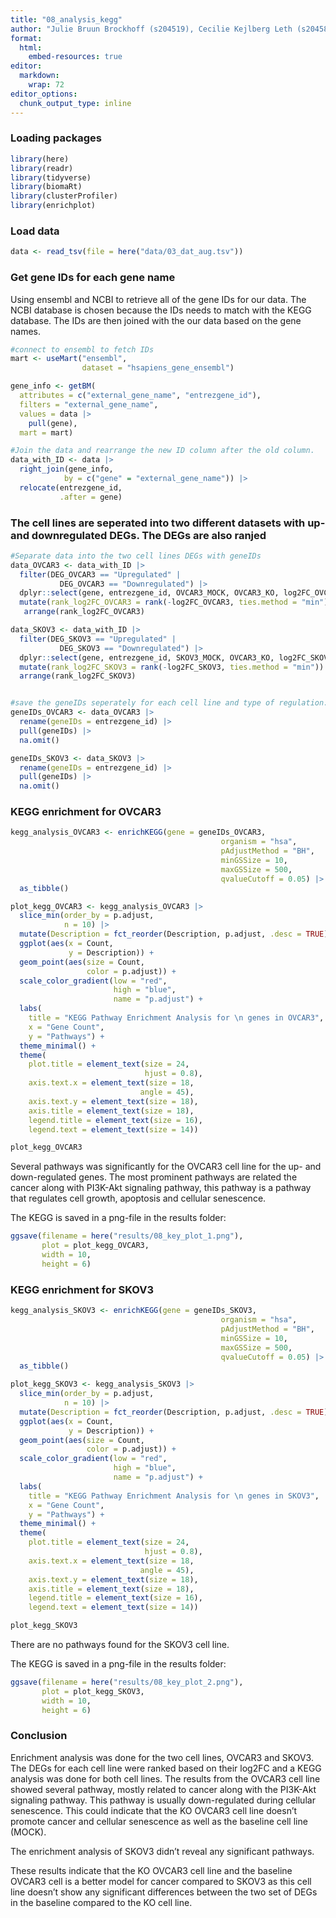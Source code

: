 ```yaml
---
title: "08_analysis_kegg"
author: "Julie Bruun Brockhoff (s204519), Cecilie Kejlberg Leth (s204584), Amalie Drud Nielsen (s204560), Chrysillis Hellemann Polhaus (s153664), Lise Lotte Eriksen (s154123)"
format: 
  html:
    embed-resources: true
editor: 
  markdown: 
    wrap: 72
editor_options: 
  chunk_output_type: inline
---
```


### Loading packages

```r
library(here)
library(readr)
library(tidyverse)
library(biomaRt)
library(clusterProfiler)
library(enrichplot)
```

### Load data

```r
data <- read_tsv(file = here("data/03_dat_aug.tsv"))
```

### Get gene IDs for each gene name

Using ensembl and NCBI to retrieve all of the gene IDs for our data. The
NCBI database is chosen because the IDs needs to match with the KEGG
database. The IDs are then joined with the our data based on the gene
names.

```r
#connect to ensembl to fetch IDs
mart <- useMart("ensembl", 
                dataset = "hsapiens_gene_ensembl") 

gene_info <- getBM(
  attributes = c("external_gene_name", "entrezgene_id"),
  filters = "external_gene_name",
  values = data |>
    pull(gene),
  mart = mart)

#Join the data and rearrange the new ID column after the old column.
data_with_ID <- data |> 
  right_join(gene_info, 
            by = c("gene" = "external_gene_name")) |>
  relocate(entrezgene_id, 
           .after = gene)

```

### The cell lines are seperated into two different datasets with up- and downregulated DEGs. The DEGs are also ranjed 

```r
#Separate data into the two cell lines DEGs with geneIDs
data_OVCAR3 <- data_with_ID |> 
  filter(DEG_OVCAR3 == "Upregulated" |
           DEG_OVCAR3 == "Downregulated") |>
  dplyr::select(gene, entrezgene_id, OVCAR3_MOCK, OVCAR3_KO, log2FC_OVCAR3) |> 
  mutate(rank_log2FC_OVCAR3 = rank(-log2FC_OVCAR3, ties.method = "min")) |> 
   arrange(rank_log2FC_OVCAR3)

data_SKOV3 <- data_with_ID |> 
  filter(DEG_SKOV3 == "Upregulated" |
           DEG_SKOV3 == "Downregulated") |> 
  dplyr::select(gene, entrezgene_id, SKOV3_MOCK, OVCAR3_KO, log2FC_SKOV3) |>
  mutate(rank_log2FC_SKOV3 = rank(-log2FC_SKOV3, ties.method = "min")) |> 
  arrange(rank_log2FC_SKOV3)


#save the geneIDs seperately for each cell line and type of regulation:
geneIDs_OVCAR3 <- data_OVCAR3 |> 
  rename(geneIDs = entrezgene_id) |>  
  pull(geneIDs) |> 
  na.omit()

geneIDs_SKOV3 <- data_SKOV3 |> 
  rename(geneIDs = entrezgene_id) |>  
  pull(geneIDs) |> 
  na.omit()

```

### KEGG enrichment for OVCAR3

```r
kegg_analysis_OVCAR3 <- enrichKEGG(gene = geneIDs_OVCAR3,
                                               organism = "hsa",
                                               pAdjustMethod = "BH",
                                               minGSSize = 10,
                                               maxGSSize = 500,
                                               qvalueCutoff = 0.05) |> 
  as_tibble()

plot_kegg_OVCAR3 <- kegg_analysis_OVCAR3 |> 
  slice_min(order_by = p.adjust, 
            n = 10) |> 
  mutate(Description = fct_reorder(Description, p.adjust, .desc = TRUE)) |>
  ggplot(aes(x = Count, 
             y = Description)) + 
  geom_point(aes(size = Count, 
                 color = p.adjust)) + 
  scale_color_gradient(low = "red", 
                       high = "blue", 
                       name = "p.adjust") + 
  labs(
    title = "KEGG Pathway Enrichment Analysis for \n genes in OVCAR3",
    x = "Gene Count",
    y = "Pathways") +
  theme_minimal() +
  theme(
    plot.title = element_text(size = 24,
                              hjust = 0.8),
    axis.text.x = element_text(size = 18,
                             angle = 45),
    axis.text.y = element_text(size = 18),
    axis.title = element_text(size = 18),
    legend.title = element_text(size = 16),
    legend.text = element_text(size = 14))

plot_kegg_OVCAR3

```

Several pathways was significantly for the OVCAR3 cell line for the up-
and down-regulated genes. The most prominent pathways are related the
cancer along with PI3K-Akt signaling pathway, this pathway is a pathway
that regulates cell growth, apoptosis and cellular senescence.

The KEGG is saved in a png-file in the results folder:

```r
ggsave(filename = here("results/08_key_plot_1.png"),
       plot = plot_kegg_OVCAR3,
       width = 10,
       height = 6)
```

### KEGG enrichment for SKOV3

```r
kegg_analysis_SKOV3 <- enrichKEGG(gene = geneIDs_SKOV3,
                                               organism = "hsa",
                                               pAdjustMethod = "BH",
                                               minGSSize = 10,
                                               maxGSSize = 500,
                                               qvalueCutoff = 0.05) |> 
  as_tibble()

plot_kegg_SKOV3 <- kegg_analysis_SKOV3 |> 
  slice_min(order_by = p.adjust, 
            n = 10) |> 
  mutate(Description = fct_reorder(Description, p.adjust, .desc = TRUE)) |>
  ggplot(aes(x = Count, 
             y = Description)) + 
  geom_point(aes(size = Count, 
                 color = p.adjust)) + 
  scale_color_gradient(low = "red", 
                       high = "blue", 
                       name = "p.adjust") + 
  labs(
    title = "KEGG Pathway Enrichment Analysis for \n genes in SKOV3",
    x = "Gene Count",
    y = "Pathways") +
  theme_minimal() +
  theme(
    plot.title = element_text(size = 24,
                              hjust = 0.8),
    axis.text.x = element_text(size = 18,
                             angle = 45),
    axis.text.y = element_text(size = 18),
    axis.title = element_text(size = 18),
    legend.title = element_text(size = 16),
    legend.text = element_text(size = 14))

plot_kegg_SKOV3

```
There are no pathways found for the SKOV3 cell line.

The KEGG is saved in a png-file in the results folder:

```r
ggsave(filename = here("results/08_key_plot_2.png"),
       plot = plot_kegg_SKOV3,        
       width = 10,        
       height = 6)
```

### Conclusion

Enrichment analysis was done for the two cell lines, OVCAR3 and SKOV3.
The DEGs for each cell line were ranked based on their log2FC and a KEGG
analysis was done for both cell lines. The results from the OVCAR3 cell
line showed several pathway, mostly related to cancer along with the
PI3K-Akt signaling pathway. This pathway is usually down-regulated
during cellular senescence. This could indicate that the KO OVCAR3 cell
line doesn't promote cancer and cellular senescence as well as the
baseline cell line (MOCK).

The enrichment analysis of SKOV3 didn't reveal any significant pathways.

These results indicate that the KO OVCAR3 cell line and the baseline
OVCAR3 cell is a better model for cancer compared to SKOV3 as this cell
line doesn't show any significant differences between the two set of
DEGs in the baseline compared to the KO cell line.

